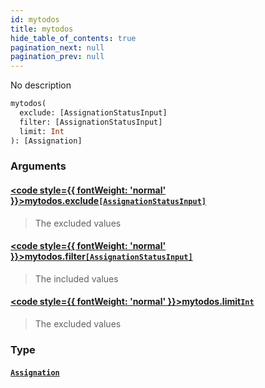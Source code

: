 ```yaml
---
id: mytodos
title: mytodos
hide_table_of_contents: true
pagination_next: null
pagination_prev: null
---
```








No description

```graphql
mytodos(
  exclude: [AssignationStatusInput]
  filter: [AssignationStatusInput]
  limit: Int
): [Assignation]
```


### Arguments

#### [<code style={{ fontWeight: 'normal' }}>mytodos.<b>exclude</b></code>](#)<Bullet />[`[AssignationStatusInput]`](/docs/schemas/arkitekt/enums/assignation-status-input) <Badge class="secondary" text="list"/> <Badge class="secondary" text="enum"/>
> The excluded values
> 

#### [<code style={{ fontWeight: 'normal' }}>mytodos.<b>filter</b></code>](#)<Bullet />[`[AssignationStatusInput]`](/docs/schemas/arkitekt/enums/assignation-status-input) <Badge class="secondary" text="list"/> <Badge class="secondary" text="enum"/>
> The included values
> 

#### [<code style={{ fontWeight: 'normal' }}>mytodos.<b>limit</b></code>](#)<Bullet />[`Int`](/docs/schemas/arkitekt/scalars/int) <Badge class="secondary" text="scalar"/>
> The excluded values
> 

### Type

#### [`Assignation`](/docs/schemas/arkitekt/objects/assignation) <Badge class="secondary" text="object"/>
> 
> 






